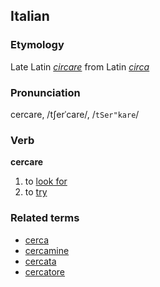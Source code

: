 ==Italian==
===Etymology===
Late Latin ''[[circare]]'' from Latin ''[[circa]]''
===Pronunciation===
cercare, /tʃerˈcare/, /<tt>tSer"kare</tt>/
===Verb===
'''cercare'''

# to [[look for]]
# to [[try]]

===Related terms===
*[[cerca]]
*[[cercamine]]
*[[cercata]]
*[[cercatore]]